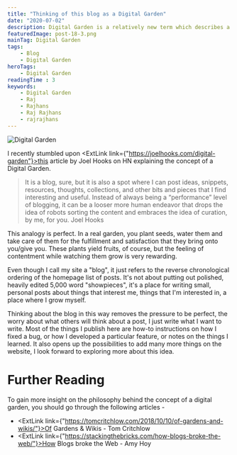 ```yaml
---
title: "Thinking of this blog as a Digital Garden"
date: "2020-07-02"
description: Digital Garden is a relatively new term which describes a different standpoint on what a blog is. Instead of posting finished and polished pieces, Digital Garden is about focusing more on the process behind it, a relaxed, more "human" endeavour.
featuredImage: post-18-3.png
mainTag: Digital Garden
tags:
    - Blog
    - Digital Garden
heroTags:
    - Digital Garden
readingTime : 3
keywords:
    - Digital Garden
    - Raj
    - Rajhans
    - Raj Rajhans
    - rajrajhans
---
```

![Digital Garden](post-18-5.png)

I recently stumbled upon <ExtLink link={"https://joelhooks.com/digital-garden"}>this article by Joel Hooks</ExtLink> on HN explaining the concept of a Digital Garden.

> It is a blog, sure, but it is also a spot where I can post ideas, snippets, resources, thoughts, collections, and other bits and pieces that I find interesting and useful. Instead of always being a “performance” level of blogging, it can be a looser more human endeavor that drops the idea of robots sorting the content and embraces the idea of curation, by me, for you.
> <span>Joel Hooks</span>

This analogy is perfect. In a real garden, you plant seeds, water them and take care of them for the fulfillment and satisfaction that they bring onto you/give you. These plants yield fruits, of course, but the feeling of contentment while watching them grow is very rewarding.

Even though I call my site a "blog", it just refers to the reverse chronological ordering of the homepage list of posts. It's not about putting out polished, heavily edited 5,000 word "showpieces", it's a place for writing small, personal posts about things that interest me, things that I'm interested in, a place where I grow myself.

Thinking about the blog in this way removes the pressure to be perfect, the worry about what others will think about a post, I just write what I want to write. Most of the things I publish here are how-to instructions on how I fixed a bug, or how I developed a particular feature, or notes on the things I learned. It also opens up the possibilities to add many more things on the website, I look forward to exploring more about this idea.

# Further Reading

To gain more insight on the philosophy behind the concept of a digital garden, you should go through the following articles -

- <ExtLink link={"https://tomcritchlow.com/2018/10/10/of-gardens-and-wikis/"}>Of Gardens & Wikis - Tom Critchlow</ExtLink>
- <ExtLink link={"https://stackingthebricks.com/how-blogs-broke-the-web/"}>How Blogs broke the Web - Amy Hoy</ExtLink>